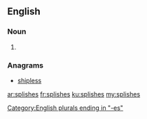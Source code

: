 ==English==

===Noun===
{{head|en|plural}}

# {{plural of|splish|lang=en}}

===Anagrams===
* [[shipless#English|shipless]]

[[Category:English plurals ending in "-es"]]

[[ar:splishes]]
[[fr:splishes]]
[[ku:splishes]]
[[my:splishes]]